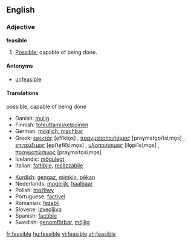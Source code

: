 ==English==

===Adjective===
'''feasible'''

# [[possible|Possible]]; capable of being done.

====Antonyms====
*[[unfeasible]]

====Translations====
;possible, capable of being done
{{top}}
*Danish: [[mulig]]
*Finnish: [[toteuttamiskelpoinen]]
*German: [[möglich, machbar]]
*Greek: [[εφικτός]] [e̞fiˈkto̞s] {{m}}, [[πραγματοποιήσιμος]] [praɣmato̞piˈisiˌmo̞s] {{m}}, [[επιτεύξιμος]] [e̞piˈte̞fk͡siˌmo̞s] {{m}}, [[υλοποιήσιμος]] [ilo̞piˈisiˌmo̞s] {{m}}, [[πραγματώσιμος]] [praɣmaˈto̞siˌmo̞s] {{m}}
*Icelandic: [[mögulegt]]
*Italian: [[fattibile]], [[realizzabile]]
{{mid}}
*[[Kurdish]]: [[gengaz]], [[mimkin]], [[pêkan]]
*Nederlands: [[mogelijk]], [[haalbaar]]
*Polish: [[możliwy]]
*Portuguese: [[factível]]
*Romanian: [[fezabil]]
*Slovene: [[izvedljivo]]
*Spanish: [[factible]]
*Swedish: [[genomförbar]], [[möjlig]]
{{bottom}}

[[fr:feasible]]
[[hu:feasible]]
[[vi:feasible]]
[[zh:feasible]]